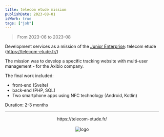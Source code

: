 ```yaml
---
title: telecom etude mission
publishDate: 2023-08-01
isWork: true
tags: ["job"]
---
```


> From 2023-06 to 2023-08

Development services as a mission of the [Junior Enterprise](https://en.wikipedia.org/wiki/Junior_enterprise): telecom etude (https://telecom-etude.fr/)

The mission was to develop a specific tracking website with multi-user management - for the Axibio company.

The final work included:

-   front-end (Svelte)
-   back-end (PHP, SQL)
-   Two smartphone apps using NFC technology (Android, Kotlin)

Duration: 2-3 months

---


<div style="text-align: center">
    <div>https://telecom-etude.fr/</div>
    <br />
    <Image src={logo} alt="logo" height={100}/>
</div>

